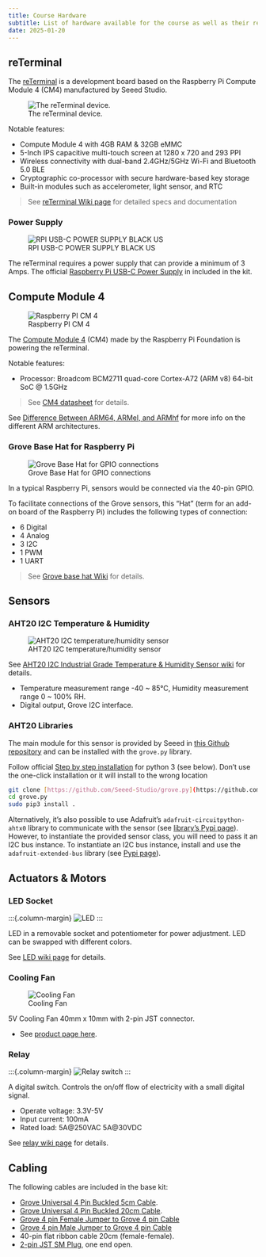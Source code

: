 ```yaml
---
title: Course Hardware
subtitle: List of hardware available for the course as well as their respective specifications and documentation.
date: 2025-01-20
---
```


## reTerminal

The [reTerminal](https://www.seeedstudio.com/ReTerminal-with-CM4-p-4904.html) is a
development board based on the Raspberry Pi Compute Module 4 (CM4) manufactured by Seeed
Studio.

:::{.column-margin}
![The reTerminal device.](https://files.seeedstudio.com/wiki/ReTerminal/wiki_thumb.png)
:::

Notable features:

- Compute Module 4 with 4GB RAM & 32GB eMMC
- 5-Inch IPS capacitive multi-touch screen at 1280 x 720 and 293 PPI
- Wireless connectivity with dual-band 2.4GHz/5GHz Wi-Fi and Bluetooth 5.0 BLE
- Cryptographic co-processor with secure hardware-based key storage
- Built-in modules such as accelerometer, light sensor, and RTC

> See [reTerminal Wiki page](https://wiki.seeedstudio.com/reTerminal/) for detailed specs
> and documentation

### Power Supply

:::{.column-margin}
![RPI USB-C POWER SUPPLY BLACK US](https://media.digikey.com/Photos/Raspberry%20Pi/MFG_RPI%20USB-C%20POWER%20SUPPLY%20BLACK%20US.jpg)
:::

The reTerminal requires a power supply that can provide a minimum of 3 Amps. The official
[Raspberry Pi USB-C Power Supply](https://www.raspberrypi.com/products/type-c-power-supply/)
in included in the kit.

## Compute Module 4

:::{.column-margin}
![Raspberry PI CM 4](https://images.prismic.io/rpf-products/bfe15853-d10f-4ed9-b9f0-32540bd76e55_CM4%20Featured%20Image.jpg?ixlib=gatsbyFP&auto=compress%2Cformat&fit=max&q=50&w=600&h=400 ":size=300")
:::

The
[Compute Module 4](https://www.raspberrypi.com/products/compute-module-4/?variant=raspberry-pi-cm4001000)
(CM4) made by the Raspberry Pi Foundation is powering the reTerminal.

Notable features:

- Processor: Broadcom BCM2711 quad-core Cortex-A72 (ARM v8) 64-bit SoC @ 1.5GHz

> See [CM4 datasheet](https://datasheets.raspberrypi.com/cm4/cm4-datasheet.pdf) for
> details.

See
[Difference Between ARM64, ARMel, and ARMhf](https://linuxhint.com/about-arm64-armel-armhf/)
for more info on the different ARM architectures.

### Grove Base Hat for Raspberry Pi

:::{.column-margin}
![Grove Base Hat for GPIO connections](https://files.seeedstudio.com/wiki/Grove_Base_Hat_for_Raspberry_Pi/img/main.jpg ":size=300")
:::

In a typical Raspberry Pi, sensors would be connected via the 40-pin GPIO.

To facilitate connections of the Grove sensors, this "Hat" (term for an add-on board of
the Raspberry Pi) includes the following types of connection:

- 6 Digital
- 4 Analog
- 3 I2C
- 1 PWM
- 1 UART

> See [Grove base hat Wiki](https://wiki.seeedstudio.com/Grove_Base_Hat_for_Raspberry_Pi/)
> for details.

## Sensors

### AHT20 I2C Temperature & Humidity

:::{.column-margin}
![AHT20 I2C temperature/humidity sensor](https://files.seeedstudio.com/wiki/Grove-AHT20_I2C_Industrial_Grade_Temperature_and_Humidity_Sensor/101990644_4_.png ":size=300")
:::

See
[AHT20 I2C Industrial Grade Temperature & Humidity Sensor wiki](https://wiki.seeedstudio.com/Grove-AHT20-I2C-Industrial-Grade-Temperature&Humidity-Sensor/)
for details.

- Temperature measurement range -40 ~ 85°C, Humidity measurement range 0 ~ 100% RH.
- Digital output, Grove I2C interface.

### AHT20 Libraries

The main module for this sensor is provided by Seeed in
[this Github repository](https://github.com/Seeed-Studio/grove.py/blob/master/grove/grove_temperature_humidity_aht20.py)
and can be installed with the `grove.py` library.

Follow official
[Step by step installation](https://wiki.seeedstudio.com/Grove_Base_Hat_for_Raspberry_Pi/#installation)
for python 3 (see below). Don't use the one-click installation or it will install to the
wrong location

```bash
git clone [https://github.com/Seeed-Studio/grove.py](https://github.com/Seeed-Studio/grove.py)
cd grove.py
sudo pip3 install .
```

Alternatively, it's also possible to use Adafruit's `adafruit-circuitpython-ahtx0` library
to communicate with the sensor (see
[library's Pypi page](https://pypi.org/project/adafruit-circuitpython-ahtx0/)). However,
to instantiate the provided sensor class, you will need to pass it an I2C bus instance. To
instantiate an I2C bus instance, install and use the `adafruit-extended-bus` library (see
[Pypi page](https://pypi.org/project/adafruit-extended-bus/)).

## Actuators & Motors

### LED Socket

:::{.column-margin} ![LED](https://files.seeedstudio.com/wiki/Raspi_wiki/img/red_led.jpg)
:::

LED in a removable socket and potentiometer for power adjustment. LED can be swapped with
different colors.

See [LED wiki page](https://wiki.seeedstudio.com/Grove-Red_LED/) for details.

### Cooling Fan

:::{.column-margin}
![Cooling Fan](https://abra-electronics.com/images/thumbnails/280/280/detailed/182/fan-3d-5v.png)
:::

5V Cooling Fan 40mm x 10mm with 2-pin JST connector.

- See
    [product page here](https://abra-electronics.com/thermal-management/fans/dc-fans-5v/5v-cooling-fan-40mm-x-10mm.html).

### Relay

:::{.column-margin}
![Relay switch](https://files.seeedstudio.com/wiki/Grove-Relay/img/Twig-Relay.jpg) :::

A digital switch. Controls the on/off flow of electricity with a small digital signal.

- Operate voltage: 3.3V-5V
- Input current: 100mA
- Rated load: 5A@250VAC 5A@30VDC

See [relay wiki page](https://wiki.seeedstudio.com/Grove-Relay/) for details.

## Cabling

The following cables are included in the base kit:

- [Grove Universal 4 Pin Buckled 5cm Cable](https://www.seeedstudio.com/Grove-Universal-4-Pin-Buckled-5cm-Cable-5-PCs-Pack.html).
- [Grove Universal 4 Pin Buckled 20cm Cable](https://www.seeedstudio.com/Grove-Universal-4-Pin-20cm-Unbuckled-Cable-5-PCs-Pack-p-749.html).
- [Grove 4 pin Female Jumper to Grove 4 pin Cable](https://www.seeedstudio.com/Grove-4-pin-Female-Jumper-to-Grove-4-pin-Conversion-Cable-5-PCs-per-PAck.html?queryID=7204536b9cc818771ed75f0d099829e7&objectID=2221&indexName=bazaar_retailer_products)
- [Grove 4 pin Male Jumper to Grove 4 pin Cable](https://www.seeedstudio.com/Grove-4-pin-Male-Jumper-to-Grove-4-pin-Conversion-Cable-5-PCs-per-Pack.html?queryID=9549a08ce2a46dc2ad12c0730ae087dd&objectID=1321&indexName=bazaar_retailer_products)
- 40-pin flat ribbon cable 20cm (female-female).
- [2-pin JST SM Plug](https://abra-electronics.com/interconnects/connectors/jst-connectors/sm/con-jst-sm-2a-2-pin-jst-sm-plug-receptacle-cable-set.html),
    one end open.
